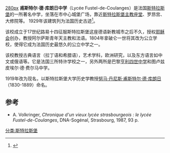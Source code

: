 [[文件:Lycée_Fustel-de-Coulanges_à_Strasbourg.jpg|280px]] 
'''甫斯特尔·德·库朗日中学'''（Lycée Fustel-de-Coulanges）是法国[[斯特拉斯堡|斯特拉斯堡]]的一所著名中学，坐落在市中心城堡广场，靠近[[斯特拉斯堡主教座堂|斯特拉斯堡主教座堂]]、罗昂宫、大修院等。 1929年该建筑列为法国历史古迹<ref>{{Mérimée|PA00085020}}</ref>。

该校成立于17世纪路易十四征服斯特拉斯堡这座德语新教城市之后不久，授权[[耶稣会|耶稣会]]创办，教授阿尔萨斯青年天主教和法语。1804年拿破仑一世将其改为公立学校，使得它成为法国历史最悠久的公立中学之一。

该校教授古典语言（拉丁语和希腊语），艺术学科，欧洲研究，以及东方语言如中文或俄语等。它是法国三所特许学校之一，另外两所是巴黎[[亨利四世中学|亨利四世中学]]和图卢兹皮埃尔·德·费尔马中学。

1919年改为现名，以斯特拉斯堡大学历史学教授[[努马·丹尼斯·甫斯特尔·德·库朗日|努马·丹尼斯·甫斯特尔·德·库朗日]]（1830-1889）命名。 

== 参考 ==
*A. Volkringer, ''Chronique d'un vieux lycée strasbourgeois : le lycée Fustel-de-Coulanges'', DNA-Sogénal, Strasbourg, 1987, 93 p. 
{{References}}
[[分类:斯特拉斯堡|分类:斯特拉斯堡]]